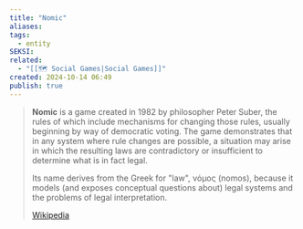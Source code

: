 ```yaml
---
title: "Nomic"
aliases: 
tags:
  - entity
SEKSI: 
related:
  - "[[🗺️ Social Games|Social Games]]"
created: 2024-10-14 06:49
publish: true
---
```

> **Nomic** is a game created in 1982 by philosopher Peter Suber, the rules of which include mechanisms for changing those rules, usually beginning by way of democratic voting. The game demonstrates that in any system where rule changes are possible, a situation may arise in which the resulting laws are contradictory or insufficient to determine what is in fact legal.
>
> Its name derives from the Greek for "law", νόμος (nomos), because it models (and exposes conceptual questions about) legal systems and the problems of legal interpretation.
>
> [Wikipedia](https://en.wikipedia.org/wiki/Nomic)
